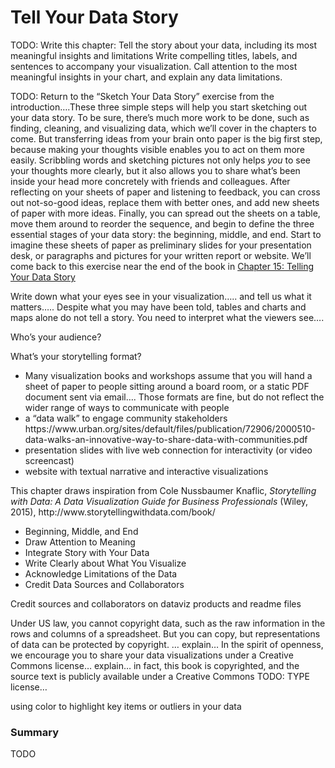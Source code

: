 # Tell Your Data Story {#story}
TODO: Write this chapter: Tell the story about your data, including its most meaningful insights and limitations
Write compelling titles, labels, and sentences to accompany your visualization. Call attention to the most meaningful insights in your chart, and explain any data limitations.

TODO: Return to the "Sketch Your Data Story" exercise from the introduction....These three simple steps will help you start sketching out your data story. To be sure, there's much more work to be done, such as finding, cleaning, and visualizing data, which we'll cover in the chapters to come. But transferring ideas from your brain onto paper is the big first step, because making your thoughts visible enables you to act on them more easily. Scribbling words and sketching pictures not only helps *you* to see your thoughts more clearly, but it also allows you to share what's been inside your head more concretely with friends and colleagues. After reflecting on your sheets of paper and listening to feedback, you can cross out not-so-good ideas, replace them with better ones, and add new sheets of paper with more ideas. Finally, you can spread out the sheets on a table, move them around to reorder the sequence, and begin to define the three essential stages of your data story: the beginning, middle, and end. Start to imagine these sheets of paper as preliminary slides for your presentation desk, or paragraphs and pictures for your written report or website. We'll come back to this exercise near the end of the book in [Chapter 15: Telling Your Data Story](story.html)

Write down what your eyes see in your visualization..... and tell us what it matters.....  Despite what you may have been told, tables and charts and maps alone do not tell a story. You need to interpret what the viewers see....

Who's your audience?

What's your storytelling format?

- Many visualization books and workshops assume that you will hand a sheet of paper to people sitting around a board room, or a static PDF document sent via email.... Those formats are fine, but do not reflect the wider range of ways to communicate with people
- a "data walk" to engage community stakeholders https://www.urban.org/sites/default/files/publication/72906/2000510-data-walks-an-innovative-way-to-share-data-with-communities.pdf
- presentation slides with live web connection for interactivity (or video screencast)
- website with textual narrative and interactive visualizations

This chapter draws inspiration from Cole Nussbaumer Knaflic, *Storytelling with Data: A Data Visualization Guide for Business Professionals* (Wiley, 2015), http://www.storytellingwithdata.com/book/

- Beginning, Middle, and End
- Draw Attention to Meaning
- Integrate Story with Your Data
- Write Clearly about What You Visualize
- Acknowledge Limitations of the Data
- Credit Data Sources and Collaborators

Credit sources and collaborators on dataviz products and readme files

Under US law, you cannot copyright data, such as the raw information in the rows and columns of a spreadsheet. But you can copy, but representations of data can be protected by copyright. ... explain...  In the spirit of openness, we encourage you to share your data visualizations under a Creative Commons license... explain... in fact, this book is copyrighted, and the source text is publicly available under a Creative Commons TODO: TYPE license...

using color to highlight key items or outliers in your data

### Summary {- #summary15}
TODO
